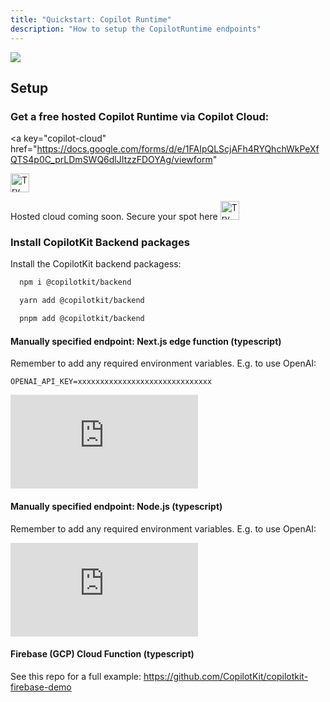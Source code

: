 ```yaml
---
title: "Quickstart: Copilot Runtime"
description: "How to setup the CopilotRuntime endpoints"
---
```



<img
  referrerPolicy="no-referrer-when-downgrade"
  src="https://static.scarf.sh/a.png?x-pxid=ffc9f65d-0186-4575-b065-61d62ea9d7d3"
/>

## Setup

### Get a free hosted Copilot Runtime via Copilot Cloud:

<a
  key="copilot-cloud"
  href="https://docs.google.com/forms/d/e/1FAIpQLScjAFh4RYQhchWkPeXfQTS4p0C_prLDmSWQ6dlJItzzFDOYAg/viewform"
>
  <img
    src="https://github.com/CopilotKit/CopilotKit/assets/131273140/28ca62a8-cf93-4d3f-96b0-dc11bf89b734"
    alt="Try Copilot Cloud"
    height="30"
  />
</a>

Hosted cloud coming soon. Secure your spot here <a href="https://go.copilotkit.ai/cloud"> <img src="https://github.com/CopilotKit/CopilotKit/assets/131273140/7f6159ad-d86b-4f38-9219-88312800a7f7" alt="Try Copilot Cloud" height="30"/> </a>

### Install CopilotKit Backend packages

Install the CopilotKit backend packagess:

<CodeGroup>

```bash npm
  npm i @copilotkit/backend
```

```bash yarn
  yarn add @copilotkit/backend
```

```bash pnpm
  pnpm add @copilotkit/backend
```

</CodeGroup>

#### Manually specified endpoint: Next.js edge function (typescript)

Remember to add any required environment variables. E.g. to use OpenAI:

```env .env.local
OPENAI_API_KEY=xxxxxxxxxxxxxxxxxxxxxxxxxxxxxx
```

<iframe
  frameBorder="0"
  scrolling="no"
  style={{ width: "100%", height: "205px" }}
  allow="clipboard-write"
  src="https://emgithub.com/iframe.html?target=https%3A%2F%2Fgithub.com%2FCopilotKit%2FCopilotKit%2Fblob%2Fmain%2FCopilotKit%2Fscripts%2Fqa%2Flib%2Fnext%2Froute.ts&style=default&type=code&showBorder=on&showLineNumbers=on&showFileMeta=on&showFullPath=on&showCopy=on"
></iframe>

#### Manually specified endpoint: Node.js (typescript)

Remember to add any required environment variables. E.g. to use OpenAI:

<iframe
  frameBorder="0"
  scrolling="no"
  style={{ width: "100%", height: "541px" }}
  allow="clipboard-write"
  src="https://emgithub.com/iframe.html?target=https%3A%2F%2Fgithub.com%2FCopilotKit%2FCopilotKit%2Fblob%2Fmain%2FCopilotKit%2Fscripts%2Fqa%2Flib%2Fnode%2Fserver.js&style=default&type=code&showBorder=on&showLineNumbers=on&showFileMeta=on&showFullPath=on&showCopy=on"
></iframe>

#### Firebase (GCP) Cloud Function (typescript)

See this repo for a full example: https://github.com/CopilotKit/copilotkit-firebase-demo
